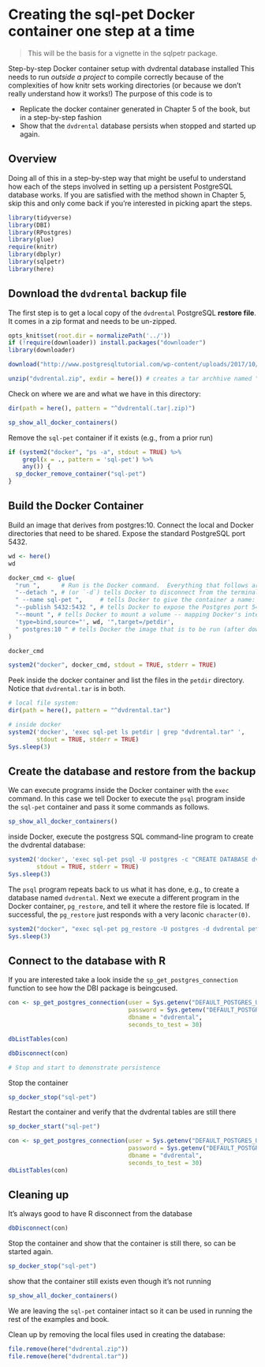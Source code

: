# Creating the sql-pet Docker container one step at a time {#chapter_step-at-a-time-docker}

> This will be the basis for a vignette in the sqlpetr package.

Step-by-step Docker container setup with dvdrental database installed
This needs to run *outside a project* to compile correctly because of
the complexities of how knitr sets working directories (or because we
don’t really understand how it works!) The purpose of this code is to

  - Replicate the docker container generated in Chapter 5 of the book,
    but in a step-by-step fashion
  - Show that the `dvdrental` database persists when stopped and started
    up again.

## Overview

Doing all of this in a step-by-step way that might be useful to
understand how each of the steps involved in setting up a persistent
PostgreSQL database works. If you are satisfied with the method shown in
Chapter 5, skip this and only come back if you’re interested in picking
apart the steps.

```r
library(tidyverse)
library(DBI)
library(RPostgres)
library(glue)
require(knitr)
library(dbplyr)
library(sqlpetr)
library(here)
```

## Download the `dvdrental` backup file

The first step is to get a local copy of the `dvdrental` PostgreSQL
**restore file**. It comes in a zip format and needs to be un-zipped.

```r
opts_knit$set(root.dir = normalizePath('../'))
if (!require(downloader)) install.packages("downloader")
library(downloader)

download("http://www.postgresqltutorial.com/wp-content/uploads/2017/10/dvdrental.zip", destfile = glue(here("dvdrental.zip")))

unzip("dvdrental.zip", exdir = here()) # creates a tar archhive named "dvdrental.tar"
```

Check on where we are and what we have in this directory:

```r

dir(path = here(), pattern = "^dvdrental(.tar|.zip)")

sp_show_all_docker_containers()

```

Remove the `sql-pet` container if it exists (e.g., from a prior run)

```r

if (system2("docker", "ps -a", stdout = TRUE) %>%
    grepl(x = ., pattern = 'sql-pet') %>%
    any()) {
  sp_docker_remove_container("sql-pet")
}
```

## Build the Docker Container

Build an image that derives from postgres:10. Connect the local and
Docker directories that need to be shared. Expose the standard
PostgreSQL port 5432.

```r
wd <- here()
wd

docker_cmd <- glue(
  "run ",      # Run is the Docker command.  Everything that follows are `run` parameters.
  "--detach ", # (or `-d`) tells Docker to disconnect from the terminal / program issuing the command
  " --name sql-pet ",     # tells Docker to give the container a name: `sql-pet`
  "--publish 5432:5432 ", # tells Docker to expose the Postgres port 5432 to the local network with 5432
  "--mount ", # tells Docker to mount a volume -- mapping Docker's internal file structure to the host file structure
  'type=bind,source="', wd, '",target=/petdir',
  " postgres:10 " # tells Docker the image that is to be run (after downloading if necessary)
)

docker_cmd
```



```r
system2("docker", docker_cmd, stdout = TRUE, stderr = TRUE)
```

Peek inside the docker container and list the files in the `petdir`
directory. Notice that `dvdrental.tar` is in both.

```r
# local file system:
dir(path = here(), pattern = "^dvdrental.tar")

# inside docker
system2('docker', 'exec sql-pet ls petdir | grep "dvdrental.tar" ',
        stdout = TRUE, stderr = TRUE)
Sys.sleep(3)
```


## Create the database and restore from the backup

We can execute programs inside the Docker container with the `exec`
command. In this case we tell Docker to execute the `psql` program
inside the `sql-pet` container and pass it some commands as follows.

```r
sp_show_all_docker_containers()
```
inside Docker, execute the postgress SQL command-line program to create the dvdrental database:

```r
system2('docker', 'exec sql-pet psql -U postgres -c "CREATE DATABASE dvdrental;"',
        stdout = TRUE, stderr = TRUE)
Sys.sleep(3)
```

The `psql` program repeats back to us what it has done, e.g., to create
a database named `dvdrental`. Next we execute a different program in the
Docker container, `pg_restore`, and tell it where the restore file is
located. If successful, the `pg_restore` just responds with a very
laconic `character(0)`. 

```r

system2("docker", "exec sql-pet pg_restore -U postgres -d dvdrental petdir/dvdrental.tar", stdout = TRUE, stderr = TRUE)
Sys.sleep(3)

```

## Connect to the database with R

If you are interested take a look inside the `sp_get_postgres_connection` function to see how the DBI package is beingcused.

```r
con <- sp_get_postgres_connection(user = Sys.getenv("DEFAULT_POSTGRES_USER_NAME"),
                                  password = Sys.getenv("DEFAULT_POSTGRES_PASSWORD"),
                                  dbname = "dvdrental",
                                  seconds_to_test = 30)

dbListTables(con)
```

```r
dbDisconnect(con)

# Stop and start to demonstrate persistence
```

Stop the container

```r
sp_docker_stop("sql-pet")
```

Restart the container and verify that the dvdrental tables are still
there

```r
sp_docker_start("sql-pet")

con <- sp_get_postgres_connection(user = Sys.getenv("DEFAULT_POSTGRES_USER_NAME"),
                                  password = Sys.getenv("DEFAULT_POSTGRES_PASSWORD"),
                                  dbname = "dvdrental",
                                  seconds_to_test = 30)
dbListTables(con)
```

## Cleaning up

It’s always good to have R disconnect from the database

```r
dbDisconnect(con)
```

Stop the container and show that the container is still there, so can be
started again.

```r
sp_docker_stop("sql-pet")
```

show that the container still exists even though it’s not running

```r
sp_show_all_docker_containers()

```

We are leaving the `sql-pet` container intact so it can be used in running the
rest of the examples and book. 

Clean up by removing the local files used in creating the database:
```r
file.remove(here("dvdrental.zip"))
file.remove(here("dvdrental.tar"))

```

